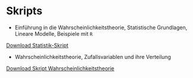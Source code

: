# Skripts

- Einführung in die Wahrscheinlichkeitstheorie, Statistische Grundlagen, Lineare Modelle, Beispiele mit `R`

[Download Statistik-Skript](docs/Master.pdf)


- Wahrscheinlichkeitstheorie, Zufallsvariablen und ihre Verteilung

[Download Skript Wahrscheinlichkeitstheorie](docs/WKVertiefung.pdf)
